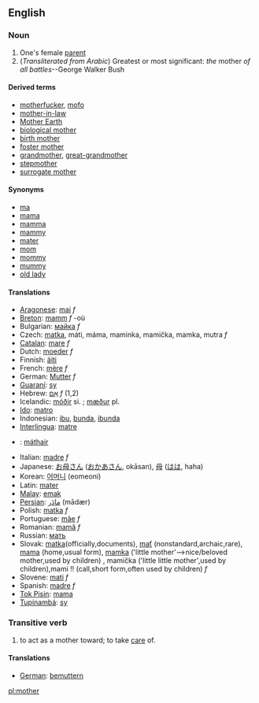 ==English==

===Noun===
#One's female [[parent]]
#(''Transliterated from Arabic'') Greatest or most significant: ''the'' mother ''of all battles''--George Walker Bush

====Derived terms====
*[[motherfucker]], [[mofo]]
*[[mother-in-law]]
*[[Mother Earth]]
*[[biological mother]]
*[[birth mother]]
*[[foster mother]]
*[[grandmother]], [[great-grandmother]]
*[[stepmother]]
*[[surrogate mother]]

====Synonyms====
*[[ma]]
*[[mama]]
*[[mamma]]
*[[mammy]]
*[[mater]]
*[[mom]]
*[[mommy]]
*[[mummy]]
*[[old lady]]

====Translations====
*[[Aragonese]]: [[mai]] ''f''
*[[Breton]]: [[mamm]] ''f'' -où
*Bulgarian: [[майка]] ''f''
*Czech:  [[matka]], máti, máma, maminka, mamička, mamka, mutra ''f''
*[[Catalan]]: [[mare]] ''f''
*Dutch: [[moeder]] ''f''
*Finnish: [[äiti]]
*French: [[mère]] ''f''
*German: [[Mutter]] ''f''
*[[Guaraní]]: [[sy]]
*Hebrew: [[אֵם]] ''f'' (1,2)
*Icelandic: [[móðir]] si. ; [[mæður]] pl.
*[[Ido]]: [[matro]]
*Indonesian: [[ibu]], [[bunda]], [[ibunda]]
*[[Interlingua]]: [[matre]]
*{{ga}}: [[máthair]]
*Italian: [[madre]] ''f''
*Japanese: [[お母さん]] ([[おかあさん]], okāsan), [[母]] ([[はは]], haha)
*Korean: [[어머니]] (eomeoni)
*Latin: [[mater]]
*[[Malay]]: [[ms:emak|emak]]
*[[Persian]]: [[مادَر]] (mādær)
*Polish: [[matka]] ''f''
*Portuguese: [[mãe]] ''f''
*Romanian: [[mamă]] ''f''
*Russian: [[мать]]
*Slovak:  [[matka]](officially,documents), [[mať]] (nonstandard,archaic,rare), [[mama]] (home,usual form), [[mamka]] ('little mother'-->nice/beloved mother,used by children)  , mamička ('little little mother',used by children),mami !! (call,short form,often used by children)  ''f''
*Slovene: [[mati]] ''f''
*Spanish: [[madre]] ''f''
*[[Tok Pisin]]: [[mama]]
*[[Tupinambá]]: [[sy]]

===Transitive verb===
#to act as a mother toward; to take [[care]] of.

====Translations====
*[[German]]: [[bemuttern]]

[[pl:mother]]